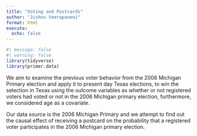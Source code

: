 ```yaml
---
title: "Voting and Postcards"
author: "Jishnu Veerapaneni"
format: html
execute: 
  echo: false
---
```




```r
#| message: false
#| warning: false
library(tidyverse) 
library(primer.data)
```

We aim to examine the previous voter behavior from the 2006 Michigan Primary election and apply it to present day Texas elections, to win the selection in Texas using the outcome variables as whether or not registered voters had voted or not in the 2006 Michigan primary election, furthermore,  we considered age as a covariate.

Our data source is the 2006 Michigan Primary and we attempt to find out the causal effect of receiving a postcard on the probability that a registered voter participates in the 2006 Michigan primary election.